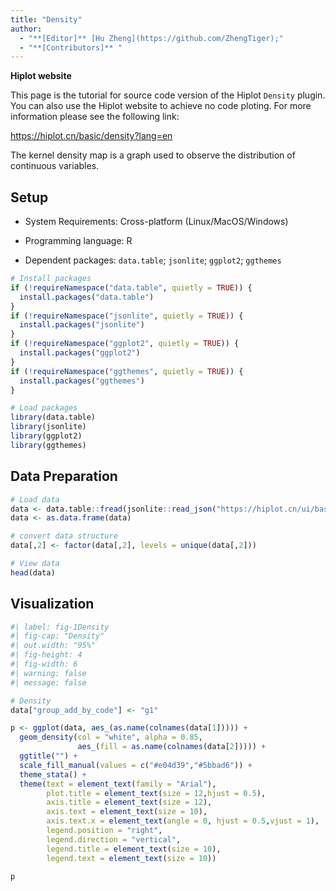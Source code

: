 ```yaml
---
title: "Density"
author:
  - "**[Editor]** [Hu Zheng](https://github.com/ZhengTiger);"
  - "**[Contributors]** "
---
```


::: callout-note
**Hiplot website**

This page is the tutorial for source code version of the Hiplot `Density` plugin. You can also use the Hiplot website to achieve no code ploting. For more information please see the following link:

<https://hiplot.cn/basic/density?lang=en>
:::

The kernel density map is a graph used to observe the distribution of continuous variables.

## Setup

-   System Requirements: Cross-platform (Linux/MacOS/Windows)

-   Programming language: R

-   Dependent packages: `data.table`; `jsonlite`; `ggplot2`; `ggthemes`

```r
# Install packages
if (!requireNamespace("data.table", quietly = TRUE)) {
  install.packages("data.table")
}
if (!requireNamespace("jsonlite", quietly = TRUE)) {
  install.packages("jsonlite")
}
if (!requireNamespace("ggplot2", quietly = TRUE)) {
  install.packages("ggplot2")
}
if (!requireNamespace("ggthemes", quietly = TRUE)) {
  install.packages("ggthemes")
}

# Load packages
library(data.table)
library(jsonlite)
library(ggplot2)
library(ggthemes)
```

## Data Preparation

```r
# Load data
data <- data.table::fread(jsonlite::read_json("https://hiplot.cn/ui/basic/density/data.json")$exampleData$textarea[[1]])
data <- as.data.frame(data)

# convert data structure
data[,2] <- factor(data[,2], levels = unique(data[,2]))

# View data
head(data)
```

## Visualization

```r
#| label: fig-1Density
#| fig-cap: "Density"
#| out.width: "95%"
#| fig-height: 4
#| fig-width: 6
#| warning: false
#| message: false

# Density
data["group_add_by_code"] <- "g1"

p <- ggplot(data, aes_(as.name(colnames(data[1])))) +
  geom_density(col = "white", alpha = 0.85,
               aes_(fill = as.name(colnames(data[2])))) +
  ggtitle("") +
  scale_fill_manual(values = c("#e04d39","#5bbad6")) +
  theme_stata() +
  theme(text = element_text(family = "Arial"),
        plot.title = element_text(size = 12,hjust = 0.5),
        axis.title = element_text(size = 12),
        axis.text = element_text(size = 10),
        axis.text.x = element_text(angle = 0, hjust = 0.5,vjust = 1),
        legend.position = "right",
        legend.direction = "vertical",
        legend.title = element_text(size = 10),
        legend.text = element_text(size = 10))

p
```


